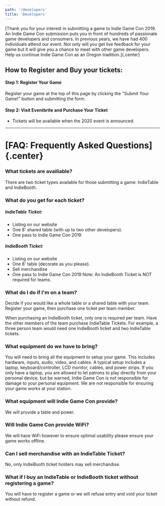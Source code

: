 ```yaml
---
path: '/developers'
title: 'Developers'
---
```



<GameFormContainer />

[Thank you for your interest in submitting a game to Indie Game Con 2019. An Indie Game Con submission puts you in front of hundreds of passionate game developers and consumers. In previous years, we have had 400 individuals attend our event. Not only will you get live feedback for your game but it will give you a chance to meet with other game developers. Help us continue Indie Game Con as an Oregon tradition.]{.center}

## How to Register and Buy your tickets:

#### Step 1: Register Your Game

Register your game at the top of this page by clicking the "Submit Your Game!" button and submitting the form.

#### Step 2: Visit Eventbrite and Purchase Your Ticket

- Tickets will be available when the 2020 event is announced.

---

# [FAQ: Frequently Asked Questions]{.center}

### What tickets are availiable?

There are two ticket types available for those submitting a game: IndieTable and IndieBooth.

### What do you get for each ticket?

##### IndieTable Ticket:

- Listing on our website
- One 8' shared table (with up to two other developers).
- One pass to Indie Game Con 2019

##### IndieBooth Ticket:

- Listing on our website
- One 8' table (decorate as you please).
- Sell merchandise
- One pass to Indie Game Con 2019
  Note: An IndieBooth Ticket is NOT required for teams.

### What do I do if I'm on a team?

Decide if you would like a whole table or a shared table with your team. Register your game, then purchase one ticket per team member.

When purchasing an IndieBooth ticket, only one is required per team. Have the other members of the team purchase IndieTable Tickets. For example, a three person team would need one IndieBooth ticket and two IndieTable tickets.

### What equipment do we have to bring?

You will need to bring all the equipment to setup your game. This includes hardware, inputs, audio, video, and cables. A typical setup includes a laptop, keyboard/controller, LCD monitor, cables, and power strips. If you only have a laptop, you are allowed to let patrons to play directly from your personal device, but be warned, Indie Game Con is not responsible for damage to your personal equipment. We are not responsible for ensuring your game works at your station.

### What equipment will Indie Game Con provide?

We will provide a table and power.

### Will Indie Game Con provide WiFi?

We will have WiFi however to ensure optimal usability please ensure your game works offline.

### Can I sell merchandise with an IndieTable Ticket?

No, only IndieBooth ticket holders may sell merchandise.

### What if I buy an IndieTable or IndieBooth ticket without registering a game?

You will have to register a game or we will refuse entry and void your ticket without refund.
